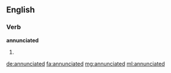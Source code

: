 ==English==

===Verb===
'''annunciated'''

# {{past of|annunciate}}

[[de:annunciated]]
[[fa:annunciated]]
[[mg:annunciated]]
[[ml:annunciated]]